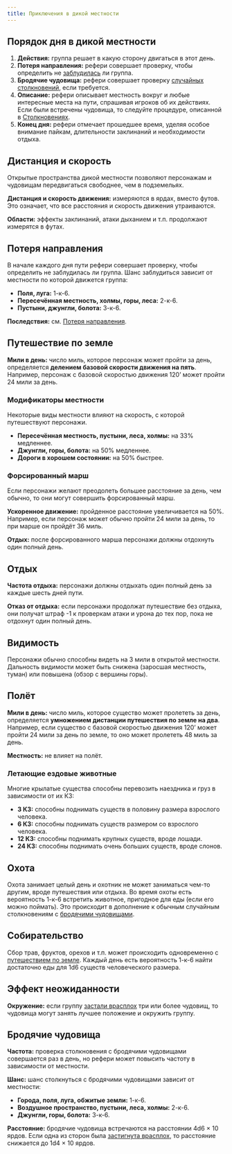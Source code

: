 ```yaml
---
title: Приключения в дикой местности
---
```



## Порядок дня в дикой местности

<Steps>

1. **Действия:** группа решает в какую сторону двигаться в этот день.
2. **Потеря направления:** рефери совершает проверку, чтобы определить не [заблудилась](#потеря-направления) ли группа.
3. **Бродячие чудовища:** рефери совершает проверку [случайных столкновений](#бродячие-чудовища), если требуется.
4. **Описание:** рефери описывает местность вокруг и любые интересные места на пути, спрашивая игроков об их действиях. Если были встречены чудовища, то следуйте процедуре, описанной в [Столкновениях](/adventures/encounters/encounters).
5. **Конец дня:** рефери отмечает прошедшее время, уделяя особое внимание пайкам, длительности заклинаний и необходимости отдыха.

</Steps>

## Дистанция и скорость

Открытые пространства дикой местности позволяют персонажам и чудовищам передвигаться свободнее, чем в подземельях.

**Дистанция и скорость движения:** измеряются в ярдах, вместо футов. Это означает, что все расстояния и скорость движения утраиваются.

**Области:** эффекты заклинаний, атаки дыханием и т.п. продолжают измерятся в футах.

## Потеря направления

В начале каждого дня пути рефери совершает проверку, чтобы определить не заблудилась ли группа. Шанс заблудиться зависит от местности по которой движется группа:

- **Поля, луга:** 1-к-6.
- **Пересечённая местность, холмы, горы, леса:** 2-к-6.
- **Пустыни, джунгли, болота:** 3-к-6.

**Последствия:** см. [Потеря направления](/adventures/adventuring/hazards-and-challenges#потеря-направления).

## Путешествие по земле

**Мили в день:** число миль, которое персонаж может пройти за день, определяется **делением базовой скорости движения на пять**. Например, персонаж с базовой скоростью движения 120’ может пройти 24 мили за день.

### Модификаторы местности

Некоторые виды местности влияют на скорость, с которой путешествуют персонажи.

- **Пересечённая местность, пустыни, леса, холмы:** на 33% медленнее.
- **Джунгли, горы, болота:** на 50% медленнее.
- **Дороги в хорошем состоянии:** на 50% быстрее.

### Форсированный марш

Если персонажи желают преодолеть большее расстояние за день, чем обычно, то они могут совершить форсированный марш.

**Ускоренное движение:** пройденное расстояние увеличивается на 50%. Например, если персонаж может обычно пройти 24 мили за день, то при марше он пройдёт 36 миль.

**Отдых:** после форсированного марша персонажи должны отдохнуть один полный день.

## Отдых

**Частота отдыха:** персонажи должны отдыхать один полный день за каждые шесть дней пути.

**Отказ от отдыха:** если персонажи продолжат путешествие без отдыха, они получат штраф -1 к проверкам атаки и урона до тех пор, пока не отдохнут один полный день.

## Видимость

Персонажи обычно способны видеть на 3 мили в открытой местности. Дальность видимости может быть снижена (заросшая местность, туман) или повышена (обзор с вершины горы).

## Полёт

**Мили в день:** число миль, которое существо может пролететь за день, определяется **умножением дистанции путешествия по земле на два**. Например, если существо с базовой скоростью движения 120’ может пройти 24 мили за день по земле, то оно может пролететь 48 миль за день.

**Местность:** не влияет на полёт.

### Летающие ездовые животные

Многие крылатые существа способны перевозить наездника и груз в зависимости от их КЗ:

- **3 КЗ:** способны поднимать существ в половину размера взрослого человека.
- **6 КЗ:** способны поднимать существ размером со взрослого человека.
- **12 КЗ:** способны поднимать крупных существ, вроде лошади.
- **24 КЗ:** способны поднимать очень больших существ, вроде слонов.

## Охота

Охота занимает целый день и охотник не может заниматься чем-то другим, вроде путешествия или отдыха. Во время охоты есть вероятность 1-к-6 встретить животное, пригодное для еды (если его можно поймать). Это происходит в дополнение к обычным случайным столкновениям с [бродячими чудовищами](#бродячие-чудовища).

## Собирательство

Сбор трав, фруктов, орехов и т.п. может происходить одновременно с [путешествием по земле](#путешествие-по-земле). Каждый день есть вероятность 1-к-6 найти достаточно еды для 1d6 существ человеческого размера.

## Эффект неожиданности

**Окружение:** если группу [застали врасплох](/adventures/encounters/encounters#эффект-неожиданности) три или более чудовищ, то чудовища могут занять лучшее положение и окружить группу.

## Бродячие чудовища

**Частота:** проверка столкновения с бродячими чудовищами совершается раз в день, но рефери может повысить частоту в зависимости от местности.

**Шанс:** шанс столкнуться с бродячими чудовищами зависит от местности:

- **Города, поля, луга, обжитые земли:** 1-к-6.
- **Воздушное пространство, пустыни, леса, холмы:** 2-к-6.
- **Джунгли, горы, болота:** 3-к-6.

**Расстояние:** бродячие чудовища встречаются на расстоянии 4d6 × 10 ярдов. Если одна из сторон была [застигнута врасплох](/adventures/encounters/encounters#эффект-неожиданности), то расстояние снижается до 1d4 × 10 ярдов.
